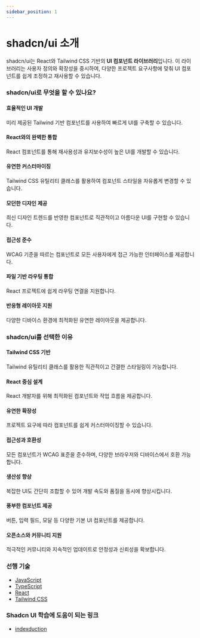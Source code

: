 ```yaml
---
sidebar_position: 1
---
```


# shadcn/ui 소개

shadcn/ui는 React와 Tailwind CSS 기반의 **UI 컴포넌트 라이브러리**입니다. 이 라이브러리는 사용자 정의와 확장성을 중시하여, 다양한 프로젝트 요구사항에 맞춰 UI 컴포넌트를 쉽게 조정하고 재사용할 수 있습니다.

### shadcn/ui로 무엇을 할 수 있나요?

#### 효율적인 UI 개발

미리 제공된 Tailwind 기반 컴포넌트를 사용하여 빠르게 UI를 구축할 수 있습니다.

#### React와의 완벽한 통합

React 컴포넌트를 통해 재사용성과 유지보수성이 높은 UI를 개발할 수 있습니다.

#### 유연한 커스터마이징

Tailwind CSS 유틸리티 클래스를 활용하여 컴포넌트 스타일을 자유롭게 변경할 수 있습니다.

#### 모던한 디자인 제공

최신 디자인 트렌드를 반영한 컴포넌트로 직관적이고 아름다운 UI를 구현할 수 있습니다.

#### 접근성 준수

WCAG 기준을 따르는 컴포넌트로 모든 사용자에게 접근 가능한 인터페이스를 제공합니다.

#### 파일 기반 라우팅 통합

React 프로젝트에 쉽게 라우팅 연결을 지원합니다.

#### 반응형 레이아웃 지원

다양한 디바이스 환경에 최적화된 유연한 레이아웃을 제공합니다.

### shadcn/ui를 선택한 이유

#### Tailwind CSS 기반

Tailwind 유틸리티 클래스를 활용한 직관적이고 간결한 스타일링이 가능합니다.

#### React 중심 설계

React 개발자를 위해 최적화된 컴포넌트와 작업 흐름을 제공합니다.

#### 유연한 확장성

프로젝트 요구에 따라 컴포넌트를 쉽게 커스터마이징할 수 있습니다.

#### 접근성과 호환성

모든 컴포넌트가 WCAG 표준을 준수하며, 다양한 브라우저와 디바이스에서 호환 가능합니다.

#### 생산성 향상

복잡한 UI도 간단히 조합할 수 있어 개발 속도와 품질을 동시에 향상시킵니다.

#### 풍부한 컴포넌트 제공

버튼, 입력 필드, 모달 등 다양한 기본 UI 컴포넌트를 제공합니다.

#### 오픈소스와 커뮤니티 지원

적극적인 커뮤니티와 지속적인 업데이트로 안정성과 신뢰성을 확보합니다.

### 선행 기술

- [JavaScript](./../javascript)
- [TypeScript](./../typescript)
- [React](./../react)
- [Tailwind CSS](./../tailwindcss)

### Shadcn UI 학습에 도움이 되는 링크

- [indexduction](https://ui.shadcn.com/docs)
